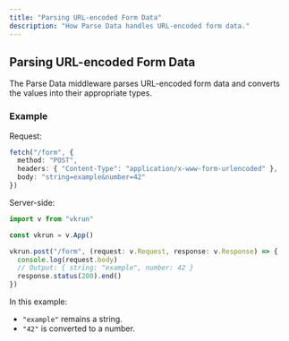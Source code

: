 ```yaml
---
title: "Parsing URL-encoded Form Data"
description: "How Parse Data handles URL-encoded form data."
---
```


## Parsing URL-encoded Form Data

The Parse Data middleware parses URL-encoded form data and converts the values into their appropriate types.

### Example

Request:

```ts
fetch("/form", {
  method: "POST",
  headers: { "Content-Type": "application/x-www-form-urlencoded" },
  body: "string=example&number=42"
})
```

Server-side:

```ts
import v from "vkrun"

const vkrun = v.App()

vkrun.post("/form", (request: v.Request, response: v.Response) => {
  console.log(request.body)
  // Output: { string: "example", number: 42 }
  response.status(200).end()
})
```

In this example:
- `"example"` remains a string.
- `"42"` is converted to a number.
